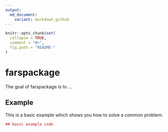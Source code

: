 ```yaml
---
output:
  md_document:
    variant: markdown_github
---
```


<!-- README.md is generated from README.Rmd. Please edit that file -->

```r
knitr::opts_chunk$set(
  collapse = TRUE,
  comment = "#>",
  fig.path = "README-"
)
```

# farspackage

The goal of farspackage is to ...

## Example

This is a basic example which shows you how to solve a common problem:

```r
## basic example code
```

